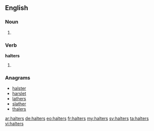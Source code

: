 ==English==

===Noun===
{{head|en}}

# {{plural of|halter}}

===Verb===
'''halters'''

# {{en-third-person singular of|halter}}

===Anagrams===
* [[halster#English|halster]]
* [[harslet#English|harslet]]
* [[lathers#English|lathers]]
* [[slather#English|slather]]
* [[thalers#English|thalers]]

[[ar:halters]]
[[de:halters]]
[[eo:halters]]
[[fr:halters]]
[[my:halters]]
[[sv:halters]]
[[ta:halters]]
[[vi:halters]]
